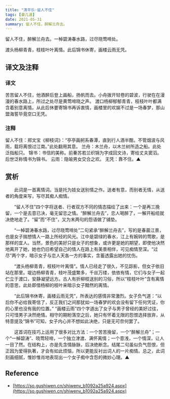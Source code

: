 ```yaml
---
title: "清平乐·留人不住"
tags: [晏几道]
date: 2021-05-31
summary: 留人不住，醉解兰舟去。
---
```


留人不住，醉解兰舟去。一棹碧涛春水路，过尽晓莺啼处。

渡头杨柳青青，枝枝叶叶离情。此后锦书休寄，画楼云雨无凭。

## 译文及注释

### 译文

苦苦留人不住，他酒醉后登上画船，扬帆而去。小舟拨开轻卷的碧波，行驶在在漫漫的春水路上，所过之处尽是黄莺啼晓之声。
渡口杨柳郁郁青青，枝枝叶叶都满含着别意离情。从此后休要寄锦书再诉衷情，画楼里的欢娱不过是一场春梦，那山盟海誓毕竟空口无凭。

### 注释

留人不住：郑文宝《柳枝词》：“亭亭画舸系春潭，直到行人酒半酣。不管烟波与风雨，载将离恨过江南。”此处翻用其意。
兰舟：木兰舟，以木兰树所造之船。此处泛指船只。
锦书：书信的美称。前秦苏若兰织锦为字成回文诗，寄给丈夫窦滔。后世泛称情书为锦书。
云雨：隐喻男女交合之欢。
无凭：靠不住。▲

## 赏析

　　此词是一首离情词。当是托为妓女送别情之作。送者有意，而别者无情，从送者的角度来写，写尽其痴人痴情。

　　“留人不住”四个字将送者、行者双方不同的情态描绘了出来：一个是再三挽留，一个是去意已决，毫无留恋之情。“醉解兰舟去”，恋人喝醉了，一解开船缆就决绝地走了。“留”而“不住”，又为末两句的怨语做了铺垫。

　　“一棹碧涛春水路，过尽晓莺啼处”二句紧承“醉解兰舟去”，写的是春晨江景，也是女子揣想情人一路上所经的风光。江中是碧绿的春水，江上有婉转的莺歌，是那样的宜人。当然，景色的美好只是女子的想象，或许更是她的期望，即使他决然地离开了她，她也仍旧希望自己的情人在路上有美景相伴，可见痴情至深。“过尽”两个字，暗示女子与恋人天各一方的事实，含蓄透露出她的忧伤。

　　“渡头杨柳青青，枝枝叶叶离情”。情人已经走了很久，不见踪影，但女子依旧站在那里。堤边杨柳青青，枝叶茂盛繁多，千丝万缕，依依有情，它们与女子一起伫立于渡口，安静凝望远方。古人有折柳枝送别的习俗，所以“枝枝叶叶”含有离情的意思，此处即借杨柳的枝叶来暗示女子黯然的离情。

　　“此后锦书休寄，画楼云雨无凭”，所表达的感情非常激烈。女子负气道：“以后你不必给我寄信了，反正我们之间那犹如一场春梦的欢会没有留下任何凭证，你的心里也没有我的位置。” “画楼云雨”四个字道出了女子与男子曾经的美好过往，只可惜男子决然绝情。相守的期盼落空之后，她只有怀着无限的怨恨选择放弃，从特意提及“锦书”可知，女子内心并不想如此决绝，只是无可奈何罢了。

　　这首词在技巧上运用了很多对比方法：一个苦苦挽留，一个“醉解兰舟”；一个“一棹碧涛”、晓莺轻啼，一个独立津渡、满怀离情；一个意浅，一个情深，让人一目了然。在结构上，亦是先含情脉脉，后决绝断念。结尾二句虽似负气怨恨，但正因为爱得执著，才会有如此烦恼，所以更能反衬出词人的一片痴情。总之，此词刻画细腻，惟妙惟肖地表现出一个女子痴中含怨的微妙心理。▲


## Reference

- [https://so.gushiwen.cn/shiwenv_b1092a25a924.aspx](https://so.gushiwen.cn/shiwenv_b1092a25a924.aspx)